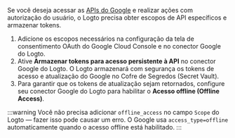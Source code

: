 Se você deseja acessar as [APIs do Google](https://console.cloud.google.com/apis/library) e realizar ações com autorização do usuário, o Logto precisa obter escopos de API específicos e armazenar tokens.

1. Adicione os escopos necessários na configuração da tela de consentimento OAuth do Google Cloud Console e no conector Google do Logto.
2. Ative **Armazenar tokens para acesso persistente à API** no conector Google do Logto. O Logto armazenará com segurança os tokens de acesso e atualização do Google no Cofre de Segredos (Secret Vault).
3. Para garantir que os tokens de atualização sejam retornados, configure seu conector Google do Logto para habilitar o **Acesso offline (Offline Access)**.

:::warning
Você não precisa adicionar `offline_access` no campo `Scope` do Logto — fazer isso pode causar um erro. O Google usa `access_type=offline` automaticamente quando o acesso offline está habilitado.
:::
